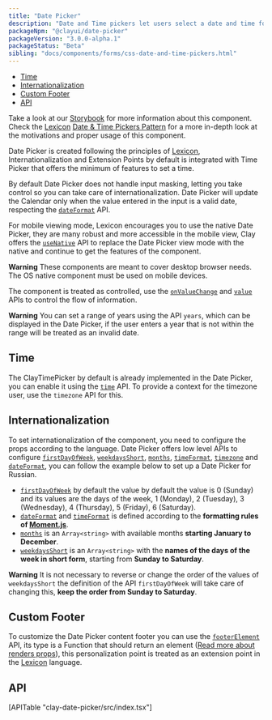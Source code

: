 ```yaml
---
title: "Date Picker"
description: "Date and Time pickers let users select a date and time for a form."
packageNpm: "@clayui/date-picker"
packageVersion: "3.0.0-alpha.1"
packageStatus: "Beta"
sibling: "docs/components/forms/css-date-and-time-pickers.html"
---
```



<div class="nav-toc-absolute">
<div class="nav-toc">

- [Time](#time)
- [Internationalization](#internationalization)
- [Custom Footer](#custom-footer)
- [API](#api)

</div>
</div>

<div class="clay-site-alert alert alert-warning">
   Take a look at our <a href="https://storybook-clayui.netlify.com/?path=/story/claydatepicker--default">Storybook</a> for more information about this component.
</div>

<div class="clay-site-alert alert alert-info">
	Check the <a href="https://liferay.design/lexicon/">Lexicon</a> <a href="https://liferay.design/lexicon/core-components/forms/picker-date-time/">Date & Time Pickers Pattern</a> for a more in-depth look at the motivations and proper usage of this component.
</div>

Date Picker is created following the principles of <a href="https://liferay.design/lexicon/core-components/forms/picker-date-time/">Lexicon</a>, Internationalization and Extension Points by default is integrated with Time Picker that offers the minimum of features to set a time.

By default Date Picker does not handle input masking, letting you take control so you can take care of internationalization. Date Picker will update the Calendar only when the value entered in the input is a valid date, respecting the [`dateFormat`](#api-dateFormat) API.

For mobile viewing mode, Lexicon encourages you to use the native Date Picker, they are many robust and more accessible in the mobile view, Clay offers the [`useNative`](#api-useNative) API to replace the Date Picker view mode with the native and continue to get the features of the component.

<div class="clay-site-alert alert alert-warning">
	<strong class="lead">Warning</strong>
	These components are meant to cover desktop browser needs. The OS native component must be used on mobile devices.
</div>

The component is treated as controlled, use the [`onValueChange`](#api-onValueChange) and [`value`](#api-value) APIs to control the flow of information.

<div class="clay-site-alert alert alert-warning">
	<strong class="lead">Warning</strong>
	You can set a range of years using the API <code class="language-text">years</code>, which can be displayed in the Date Picker, if the user enters a year that is not within the range will be treated as an invalid date.
</div>

<DatePickerWithState />

## Time

The ClayTimePicker by default is already implemented in the Date Picker, you can enable it using the [`time`](#api-time) API. To provide a context for the timezone user, use the `timezone` API for this.

<DatePickerWithTime />

## Internationalization

To set internationalization of the component, you need to configure the props according to the language. Date Picker offers low level APIs to configure [`firstDayOfWeek`](#api-firstDayOfWeek), [`weekdaysShort`](#api-weekdaysShort), [`months`](#api-months), [`timeFormat`](#api-timeFormat), [`timezone`](#api-timezone) and [`dateFormat`](#api-dateFormat), you can follow the example below to set up a Date Picker for Russian.

<DatePickerLocale />

- [`firstDayOfWeek`](#api-firstDayOfWeek) by default the value  by default the value is 0 (Sunday) and its values ​​are the days of the week, 1 (Monday), 2 (Tuesday), 3 (Wednesday), 4 (Thursday), 5 (Friday), 6 (Saturday).
- [`dateFormat`](#api-dateFormat) and [`timeFormat`](#api-timeFormat) is defined according to the **formatting rules of [Moment.js](https://momentjs.com/docs/#/parsing/string-format/)**.
- [`months`](#api-months) is an `Array<string>` with available months **starting January to December**.
- [`weekdaysShort`](#api-weekdaysShort) is an `Array<string>` with the **names of the days of the week in short form**, starting from **Sunday to Saturday**.

<div class="clay-site-alert alert alert-warning">
	<strong class="lead">Warning</strong>
	It is not necessary to reverse or change the order of the values ​​of <code class="language-text">weekdaysShort</code> the definition of the API <code class="language-text">firstDayOfWeek</code> will take care of changing this, <b>keep the order from Sunday to Saturday</b>.
</div>

## Custom Footer

To customize the Date Picker content footer you can use the [`footerElement`](#api-footerElement) API, its type is a Function that should return an element ([Read more about renders props](https://reactjs.org/docs/render-props.html)), this personalization point is treated as an extension point in the <a href="https://liferay.design/lexicon/">Lexicon</a> language.

<DatePickerCustomFooter />

## API

<div>
	[APITable "clay-date-picker/src/index.tsx"]
</div>
